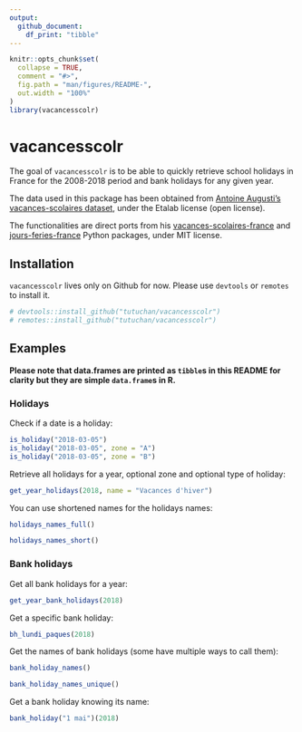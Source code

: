 ```yaml
---
output: 
  github_document:
    df_print: "tibble"
---
```


<!-- README.md is generated from README.Rmd. Please edit that file -->

```r
knitr::opts_chunk$set(
  collapse = TRUE,
  comment = "#>",
  fig.path = "man/figures/README-",
  out.width = "100%"
)
library(vacancesscolr)
```

# vacancesscolr

The goal of `vacancesscolr` is to be able to quickly retrieve school holidays in France for the 2008-2018 period and bank holidays for any given year.

The data used in this package has been obtained from [Antoine Augusti's vacances-scolaires dataset](https://github.com/AntoineAugusti/vacances-scolaires), under the Etalab license (open license).

The functionalities are direct ports from his [vacances-scolaires-france](https://github.com/AntoineAugusti/vacances-scolaires-france) and [jours-feries-france](https://github.com/AntoineAugusti/jours-feries-france) Python packages, under MIT license. 


## Installation

`vacancesscolr` lives only on Github for now. Please use `devtools` or `remotes` to install it.

``` r
# devtools::install_github("tutuchan/vacancesscolr")
# remotes::install_github("tutuchan/vacancesscolr")
```

## Examples

**Please note that data.frames are printed as `tibble`s in this README for clarity but they are simple `data.frame`s in R.**

### Holidays

Check if a date is a holiday:

```r
is_holiday("2018-03-05")
is_holiday("2018-03-05", zone = "A")
is_holiday("2018-03-05", zone = "B")
```

Retrieve all holidays for a year, optional zone and optional type of holiday:

```r
get_year_holidays(2018, name = "Vacances d'hiver")
```

You can use shortened names for the holidays names:

```r
holidays_names_full()

holidays_names_short()
```

### Bank holidays

Get all bank holidays for a year:

```r
get_year_bank_holidays(2018)
```

Get a specific bank holiday:

```r
bh_lundi_paques(2018)
```

Get the names of bank holidays (some have multiple ways to call them):

```r
bank_holiday_names()

bank_holiday_names_unique()
```

Get a bank holiday knowing its name:

```r
bank_holiday("1 mai")(2018)
```

